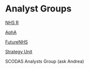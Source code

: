 # Analyst Groups {.unnumbered}

[NHS R](https://nhsrcommunity.com/)

[AphA](https://www.aphanalysts.org/)

[FutureNHS](https://future.nhs.uk/)

[Strategy Unit](https://www.strategyunitwm.nhs.uk/)

SCODAS Analysts Group (ask Andrea)